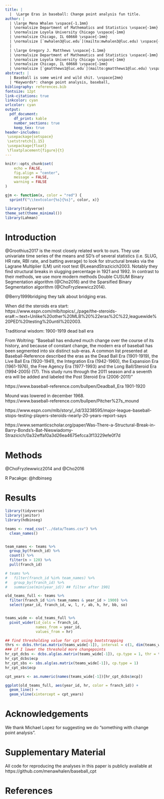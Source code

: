 ```yaml
---
title: |
  |  \Large Eras in baseball: Change point analysis fun title. 
author: | 
  | \large Mena Whalen \vspace{-1.1mm}
  | \normalsize Department of Mathematics and Statistics \vspace{-1mm}
  | \normalsize Loyola University Chicago \vspace{-1mm}
  | \normalsize Chicago, IL 60660 \vspace{-1mm}
  | \normalsize [`mwhalen3@luc.edu`](mailto:mwhalen3@luc.edu) \vspace{-1mm}
  |
  | \large Gregory J. Matthews \vspace{-1.1mm}
  | \normalsize Department of Mathematics and Statistics \vspace{-1mm}
  | \normalsize Loyola University Chicago \vspace{-1mm}
  | \normalsize Chicago, IL 60660 \vspace{-1mm}
  | \normalsize [`gmatthews1@luc.edu`](mailto:gmatthews1@luc.edu) \vspace{-1mm}
abstract: |
  | Baseball is some weird and wild shit. \vspace{2mm}
  | *Keywords*: change point analysis, baseball, 
bibliography: references.bib
fontsize: 12pt
link-citations: true
linkcolor: cyan
urlcolor: cyan
output:
  pdf_document:
    df_print: kable
    number_sections: true
    keep_tex: true
header-includes:
 \usepackage{setspace}
 \setstretch{1.15}
 \usepackage{float}
 \floatplacement{figure}{t}
---
```


```r
knitr::opts_chunk$set(
	echo = FALSE,
	fig.align = "center",
	message = FALSE,
	warning = FALSE
)

gjm <- function(x, color = "red") {
  sprintf("\\textcolor{%s}{%s}", color, x)}
```

```r
library(tidyverse)
theme_set(theme_minimal())
library(Lahman)
```

\newpage

# Introduction {#sec:intro}
@Groothius2017 is the most closely related work to ours.  They use univariate time series of the means and SD's of several statistics (i.e. SLUG, HR rate, RBI rate, and batting average) to look for structural breaks via the Lagrane Multiplier (LM) unit root test @LeeandStrazicich2003.  Notably they find structural breaks in slugging percentage in 1921 and 1992.  In contrast to their methods, we use  more modern methods Double CUSUM Binary Segmentation algorithm (@Cho2016) and the Sparsified Binary Segmentation algorithm (@ChoFryzlewwicz2014).  







@Berry1999bridging they talk about bridging eras.  

When did the steroids era start: https://www.espn.com/mlb/topics/_/page/the-steroids-era#:~:text=Unlike%20other%20MLB%20%22eras%2C%22,leaguewide%20PED%20testing%20until%202003.

Traditional wisdom:
1900-1919 dead ball era

From Woltring:
"Baseball has endured much change over the course of its history, and because of constant change, the modern era of baseball has been segmented into six distinct sub-eras. A common list presented at Baseball-Reference described the eras as the Dead Ball Era (1901-1919), the Live Ball Era (1920-1941), the Integration Era (1942-1960), the Expansion Era (1961-1976), the Free Agency Era (1977-1993) and the Long Ball/Steroid Era (1994-2005) (17). This study runs through the 2011 season and a seventh era will be added and labeled the Post Steroid Era (2006-2011)"


https://www.baseball-reference.com/bullpen/Deadball_Era
1901-1920

Mound was lowered in december 1968.  
https://www.baseball-reference.com/bullpen/Pitcher%27s_mound

https://www.espn.com/mlb/story/_/id/33238595/major-league-baseball-stops-testing-players-steroids-nearly-20-years-report-says

https://www.semanticscholar.org/paper/Was-There-a-Structural-Break-in-Barry-Bonds's-Bat-Nieswiadomy-Strazicich/0a32effa10a3d26ea4675efcca3f13229efe0f7d


# Methods
@ChoFryzlewwicz2014 and @Cho2016

R Pacakge: @hdbinseg

# Results
```r
library(tidyverse)
library(janitor)
library(hdbinseg)

teams <- read_csv("../data/Teams.csv") %>% 
  clean_names()


team_names <- teams %>% 
  group_by(franch_id) %>% 
  count() %>% 
  filter(n > 120) %>% 
  pull(franch_id)

# teams %>% 
#   filter(franch_id %in% team_names) %>% 
#   group_by(franch_id) %>% 
#   summarise(min(year_id)) ## filter after 1901

old_teams_full <- teams %>% 
  filter(franch_id %in% team_names & year_id > 1900) %>% 
  select(year_id, franch_id, w, l, r, ab, h, hr, bb, so)


teams_wide <- old_teams_full %>% 
  pivot_wider(id_cols = franch_id, 
              names_from = year_id, 
              values_from = hr)

## find thresholding value for cpt using bootstrapping
thrs <- dcbs.thr(as.matrix(teams_wide[-1]), interval = c(1, dim(teams_wide[-1])[2]))
### if I lower the threshold more changepoints
hr_cpt_dcbs <- dcbs.alg(as.matrix(teams_wide[-1]), cp.type = 1, thr = thrs-1)
hr_cpt_dcbs$ecp
hr_cpt_sbs <- sbs.alg(as.matrix(teams_wide[-1]), cp.type = 1)         
hr_cpt_sbs$ecp

cpt_years <- as.numeric(names(teams_wide[-1])[hr_cpt_dcbs$ecp])

ggplot(old_teams_full, aes(year_id, hr, color = franch_id)) +
  geom_line() +
  geom_vline(xintercept = cpt_years)


```




# Acknowledgements {-}


We thank Michael Lopez for suggesting we do "something with change point analysis".  

# Supplementary Material {-}

All code for reproducing the analyses in this paper is publicly available at https://github.com/menawhalen/baseball_cpt

# References
